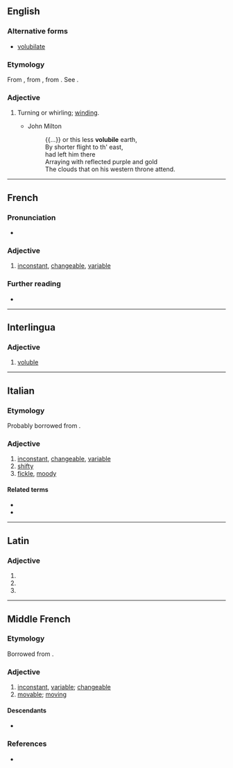 ==English==

===Alternative forms===
* [[volubilate]]

===Etymology===
From {{etyl|frm|en}} {{m|frm|volubile}}, from {{etyl|la|en}} {{m|la|volūbilis||rolling}}, from {{m|la|volvō||I roll}}. See {{m|en|voluble}}.

===Adjective===
{{en-adj}}

# {{lb|en|chiefly|botany}} Turning or whirling; [[winding]].
#* John Milton
#*: {{...}} or this less '''volubile''' earth,<br>By shorter flight to th' east,<br>had left him there<br>Arraying with reflected purple and gold<br>The clouds that on his western throne attend.

{{Webster 1913}}

----

==French==

===Pronunciation===
* {{audio|LL-Q150 (fra)-Pamputt-volubile.wav|Audio|lang=fr}}

===Adjective===
{{fr-adj}}

# [[inconstant]], [[changeable]], [[variable]]

===Further reading===
* {{R:TLFi}}

----

==Interlingua==

===Adjective===
{{ia-adj}}

# [[voluble]]

----

==Italian==

===Etymology===
Probably borrowed from {{bor|it|la|volūbilis||gloss=turning}}.

===Adjective===
{{it-adj|volubil|e|i}}

# [[inconstant]], [[changeable]], [[variable]]
# [[shifty]]
# [[fickle]], [[moody]]

====Related terms====
* {{l|it|volubilità}}
* {{l|it|volubilmente}}

----

==Latin==

===Adjective===
{{la-adj-form|volūbile}}

# {{inflection of|volūbilis||nom|n|s|lang=la}}
# {{inflection of|volūbilis||acc|n|s|lang=la}}
# {{inflection of|volūbilis||voc|n|s|lang=la}}

----

==Middle French==

===Etymology===
Borrowed from {{bor|frm|la|volūbilis}}.

===Adjective===
{{frm-adj|mf}}

# [[inconstant]], [[variable]]; [[changeable]]
# [[movable]]; [[moving]]

====Descendants====
* {{desc|fr|volubile}}

===References===
* {{R:DMF}}
